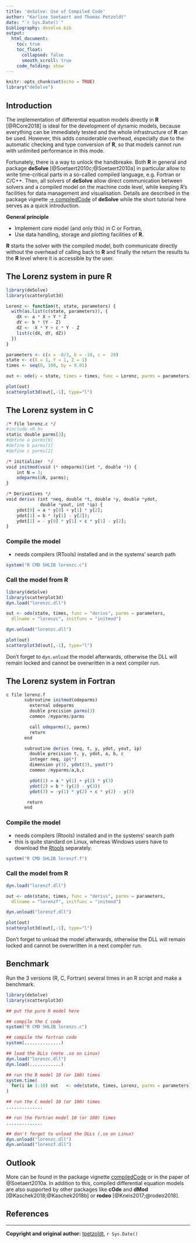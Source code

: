 ---
title: 'deSolve: Use of Compiled Code'
author: "Karline Soetaert and Thomas Petzoldt"
date: "`r Sys.Date()`"
bibliography: desolve.bib
output:
  html_document:
    toc: true
    toc_float:
      collapsed: false
      smooth_scroll: true
    code_folding: show
---

```{r setup, include=FALSE}
knitr::opts_chunk$set(echo = TRUE)
library("deSolve")
```


## Introduction

The implementation of differential equation models directly in **R** [@RCore2018] is ideal for the development of dynamic models, because everything can be immediately tested and the whole infrastructure of **R** can be used. However, this adds considerable overhead, especially due to the automatic checking and type conversion of **R**, so that models cannot run with unlimited performance in this mode.

Fortunately, there is a way to unlock the handbreake. Both **R** in general and package **deSolve** [@Soetaert2010c;@Soetaert2010a] in particular allow to write time-critical parts in a so-called compiled language, e.g. Fortran or C/C++. Then, all solvers of **deSolve** allow direct communication between solvers and a compiled model on the machine code level, while keeping R's facilities for data management and visualisation. Details are described in the package vignette [$\rightarrow$ compiledCode](https://CRAN.R-project.org/package=deSolve/vignettes/compiledCode.pdf) of **deSolve** while the short tutorial here serves as a quick introduction.

**General principle**

* Implement core model (and only this) in C or Fortran,
* Use data handling, storage and plotting facilities of **R**.

**R** starts the solver with the compiled model, both communicate directly without the overhead of calling back to **R** and finally the return the results tu the **R** level where it is accessible by the user.

## The Lorenz system in pure R

```{r}
library(deSolve)
library(scatterplot3d)

Lorenz <- function(t, state, parameters) {
  with(as.list(c(state, parameters)), {
    dX <- a * X + Y * Z
    dY <- b * (Y - Z)
    dZ <- -X * Y + c * Y - Z
    list(c(dX, dY, dZ))
  })
}

parameters <- c(a = -8/3, b = -10, c =  28)
state <- c(X = 1, Y = 1, Z = 1)
times <- seq(0, 100, by = 0.01)

out <- ode(y = state, times = times, func = Lorenz, parms = parameters)

plot(out)
scatterplot3d(out[,-1], type="l")
```


## The Lorenz system in C


```{r engine="c", eval=FALSE}
/* file lorenz.c */
#include <R.h>
static double parms[3];
#define a parms[0]
#define b parms[1]
#define c parms[2]

/* initializer  */
void initmod(void (* odeparms)(int *, double *)) {
    int N = 3;
    odeparms(&N, parms);
}

/* Derivatives */
void derivs (int *neq, double *t, double *y, double *ydot,
             double *yout, int *ip) {
    ydot[0] = a * y[0] + y[1] * y[2];
    ydot[1] = b * (y[1] - y[2]);
    ydot[2] = - y[0] * y[1] + c * y[1] - y[2];
} 
```


### Compile the model

* needs compilers (RTools) installed and in the systems' search path

```{r}
system("R CMD SHLIB lorenzc.c")
```


### Call the model from R

```{r}
library(deSolve)
library(scatterplot3d)
dyn.load("lorenzc.dll")

out <- ode(state, times, func = "derivs", parms = parameters,
  dllname = "lorenzc", initfunc = "initmod")

dyn.unload("lorenzc.dll")

plot(out)
scatterplot3d(out[,-1], type="l")
```

Don't forget to `dyn.unload` the model afterwards, otherwise the DLL will remain 
locked and cannot be overwritten in a next compiler run.


## The Lorenz system in Fortran


<!---

Note:

Rmarkdown is capable to call fortran and c code directly from the code chunks, 
so it is (theoretically and practically) not necessary to have the c/fortran files 
on the hard disc. It then compiles it to a temprary dll 
(with a cryptic random file name) and loads this directly.

I don't use this here, intentionally. T.P.
--->


```{r, engine="fortran", eval=FALSE}
c file lorenz.f
       subroutine initmod(odeparms)
         external odeparms
         double precision parms(3)
         common /myparms/parms

         call odeparms(3, parms)
         return
       end

       subroutine derivs (neq, t, y, ydot, yout, ip)
         double precision t, y, ydot, a, b, c
         integer neq, ip(*)
         dimension y(3), ydot(3), yout(*)
         common /myparms/a,b,c

         ydot(1) = a * y(1) + y(2) * y(3)
         ydot(2) = b * (y(2) - y(3))
         ydot(3) = -y(1) * y(2) + c * y(2) - y(3)

        return
       end
```


### Compile the model

* needs compilers (Rtools) installed and in the systems' search path
* this is quite standard on Linux, whereas Windows users have to download the [Rtools](https://cran.r-project.org/bin/windows/Rtools/) separately.

```{r}
system("R CMD SHLIB lorenzf.f")
```


### Call the model from R

```{r}
dyn.load("lorenzf.dll")

out <- ode(state, times, func = "derivs", parms = parameters,
  dllname = "lorenzf", initfunc = "initmod")

dyn.unload("lorenzf.dll")

plot(out)
scatterplot3d(out[,-1], type="l")
```

Don't forget to unload the model afterwards, otherwise the DLL will remain 
locked and cannot be overwritten in a next compiler run.

## Benchmark

Run the 3 versions (R, C, Fortran) several times in an R script and make a benchmark.

```{r eval=FALSE}
library(deSolve)
library(scatterplot3d)

## put the pure R model here

## compile the C code
system("R CMD SHLIB lorenzc.c")

## compile the fortran code
system(..............)

## load the DLLs (note .so on Linux)
dyn.load("lorenzc.dll")
dyn.load(............)

## run the R model 10 (or 100) times
system.time(
  for(i in 1:10) out   <- ode(state, times, Lorenz, parms = parameters)
)

## run the C model 10 (or 100) times
..............

## run the Fortran model 10 (or 100) times
..............

## don't forget to unload the DLLs (.so on Linux)
dyn.unload("lorenzc.dll")
dyn.unload("lorenzf.dll")
```

## Outlook

More can be found in the package vignette [compiledCode](https://CRAN.R-project.org/package=deSolve/vignettes/compiledCode.pdf) or in the paper of @Soetaert2010a. In addition to this, compiled differential equation models are also supported by other packages like **cOde** and **dMod** [@Kaschek2018;@Kaschek2018b] or **rodeo**  [@Kneis2017;@rodeo2018].



## References

<div id="refs"></div>

----

**Copyright and original author:** [tpetzoldt](https://github.com/tpetzoldt), `r Sys.Date()`

